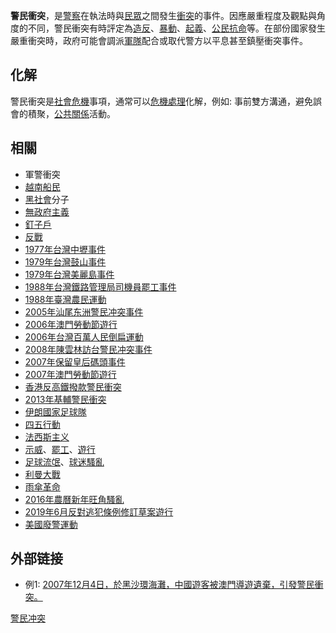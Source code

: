 {{unreferenced|time=2013-07-22T14:14:25+00:00}}
'''警民衝突'''，是[[警察|警察]]在執法時與[[民眾|民眾]]之間發生[[衝突|衝突]]的事件。因應嚴重程度及觀點與角度的不同，警民衝突有時評定為[[造反|造反]]、[[暴動|暴動]]、[[起義|起義]]、[[公民抗命|公民抗命]]等。在部份國家發生嚴重衝突時，政府可能會調派[[軍隊|軍隊]]配合或取代警方以平息甚至鎮壓衝突事件。

==化解==
警民衝突是[[社會|社會]][[危機|危機]]事項，通常可以[[危機處理|危機處理]]化解，例如: 事前雙方溝通，避免誤會的積聚，[[公共關係|公共關係]]活動。

==相關==
* 軍警衝突
* [[越南船民|越南船民]]
* [[黑社會|黑社會]]分子
* [[無政府主義|無政府主義]]
* [[釘子戶|釘子戶]]
* [[反戰|反戰]]
* [[中壢事件|1977年台灣中壢事件]]
* [[鼓山事件|1979年台灣鼓山事件]]
* [[美麗島事件|1979年台灣美麗島事件]]
* [[1988年台灣鐵路管理局司機員罷工事件|1988年台灣鐵路管理局司機員罷工事件]]
* [[1988年臺灣農民運動|1988年臺灣農民運動]]
* [[2005年汕尾东洲警民冲突事件|2005年汕尾东洲警民冲突事件]]
* [[2006年澳門勞動節遊行|2006年澳門勞動節遊行]]
* [[百萬人民倒扁運動|2006年台灣百萬人民倒扁運動]]
* [[陳雲林事件|2008年陳雲林訪台警民冲突事件]]
* [[2007年保留皇后碼頭事件|2007年保留皇后碼頭事件]]
* [[2007年澳門勞動節遊行|2007年澳門勞動節遊行]]
* [[香港反高鐵撥款警民衝突|香港反高鐵撥款警民衝突]]
*[[2013年基輔警民衝突|2013年基輔警民衝突]]
* [[伊朗國家足球隊|伊朗國家足球隊]]
* [[四五行動|四五行動]]
* [[法西斯主义|法西斯主义]]
* [[示威|示威]]、[[罷工|罷工]]、[[遊行|遊行]]
* [[足球流氓|足球流氓]]、[[球迷騷亂|球迷騷亂]]
* [[利曼大戰|利曼大戰]]
* [[雨傘革命|雨傘革命]]
* [[2016年農曆新年旺角騷亂|2016年農曆新年旺角騷亂]]
* [[2019年6月反對逃犯條例修訂草案遊行|2019年6月反對逃犯條例修訂草案遊行]]
* [[美國廢警運動|美國廢警運動]]

== 外部链接 ==
* 例1: [https://web.archive.org/web/20071206135158/http://www.hkatvnews.com/v3/share_out/_content/2007/12/04/atvnews_111929.html 2007年12月4日，於黑沙環海灘，中國遊客被澳門導遊遺棄，引發警民衝突。]

[[Category:警民冲突|]]